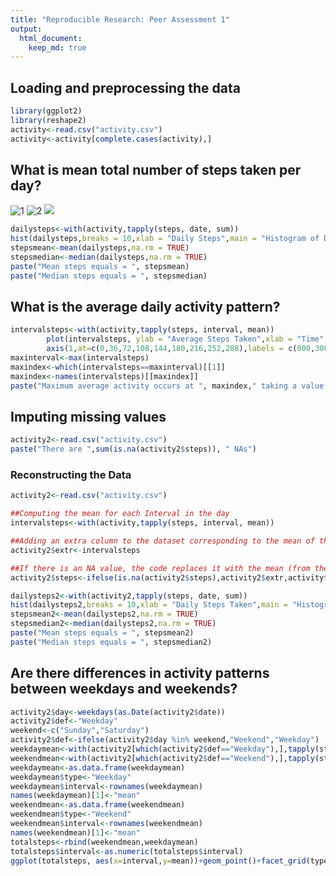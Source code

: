 ```yaml
---
title: "Reproducible Research: Peer Assessment 1"
output: 
  html_document:
    keep_md: true
---
```



## Loading and preprocessing the data
```r
library(ggplot2)
library(reshape2)
activity<-read.csv("activity.csv")
activity<-activity[complete.cases(activity),]

```

## What is mean total number of steps taken per day?
![1](PA1_template_files/figure-html/mean steps-1.png)
![2](figure-html/mean steps-1.png)
![](PA1_template_files/figure-html/mean steps-1.png)
```r
dailysteps<-with(activity,tapply(steps, date, sum))
hist(dailysteps,breaks = 10,xlab = "Daily Steps",main = "Histogram of Daily Steps Taken")
stepsmean<-mean(dailysteps,na.rm = TRUE)
stepsmedian<-median(dailysteps,na.rm = TRUE)
paste("Mean steps equals = ", stepsmean)
paste("Median steps equals = ", stepsmedian)
```


## What is the average daily activity pattern?
```r
intervalsteps<-with(activity,tapply(steps, interval, mean))
        plot(intervalsteps, ylab = "Average Steps Taken",xlab = "Time",main = "Average Daily Activity Pattern",xaxt="n")
        axis(1,at=c(0,36,72,108,144,180,216,252,288),labels = c(000,300,600,900,1200,1500,1800,2100,2400))
maxinterval<-max(intervalsteps)
maxindex<-which(intervalsteps==maxinterval)[[1]]
maxindex<-names(intervalsteps)[[maxindex]]
paste("Maximum average activity occurs at ", maxindex," taking a value of ",maxinterval, " average steps!")
```


## Imputing missing values
```r
activity2<-read.csv("activity.csv")
paste("There are ",sum(is.na(activity2$steps)), " NAs")
```
### Reconstructing the Data
```r
activity2<-read.csv("activity.csv")

##Computing the mean for each Interval in the day
intervalsteps<-with(activity,tapply(steps, interval, mean))

##Adding an extra column to the dataset corresponding to the mean of the specified interval
activity2$extr<-intervalsteps

##If there is an NA value, the code replaces it with the mean (from the 4th column)
activity2$steps<-ifelse(is.na(activity2$steps),activity2$extr,activity$steps) 
```

```r
dailysteps2<-with(activity2,tapply(steps, date, sum))
hist(dailysteps2,breaks = 10,xlab = "Daily Steps Taken",main = "Histogram of Daily Steps Taken (adjusted NA values)")
stepsmean2<-mean(dailysteps2,na.rm = TRUE)
stepsmedian2<-median(dailysteps2,na.rm = TRUE)
paste("Mean steps equals = ", stepsmean2)
paste("Median steps equals = ", stepsmedian2)
```

## Are there differences in activity patterns between weekdays and weekends?
```r
activity2$day<-weekdays(as.Date(activity2$date))
activity2$def<-"Weekday"
weekend<-c("Sunday","Saturday")
activity2$def<-ifelse(activity2$day %in% weekend,"Weekend","Weekday")
weekdaymean<-with(activity2[which(activity2$def=="Weekday"),],tapply(steps,interval,mean))
weekendmean<-with(activity2[which(activity2$def=="Weekend"),],tapply(steps,interval,mean))
weekdaymean<-as.data.frame(weekdaymean)
weekdaymean$type<-"Weekday"
weekdaymean$interval<-rownames(weekdaymean)
names(weekdaymean)[1]<-"mean"
weekendmean<-as.data.frame(weekendmean)
weekendmean$type<-"Weekend"
weekendmean$interval<-rownames(weekendmean)
names(weekendmean)[1]<-"mean"
totalsteps<-rbind(weekendmean,weekdaymean)
totalsteps$interval<-as.numeric(totalsteps$interval)
ggplot(totalsteps, aes(x=interval,y=mean))+geom_point()+facet_grid(type~.)+labs(title = "Average Steps by Interval",x="Interval",y="Average Steps Taken")
```

